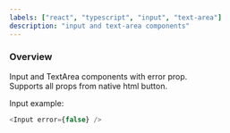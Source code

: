 ```yaml
---
labels: ["react", "typescript", "input", "text-area"]
description: "input and text-area components"
---
```



### Overview

Input and TextArea components with error prop.  
Supports all props from native html button.

Input example:

```js live
<Input error={false} />
```
